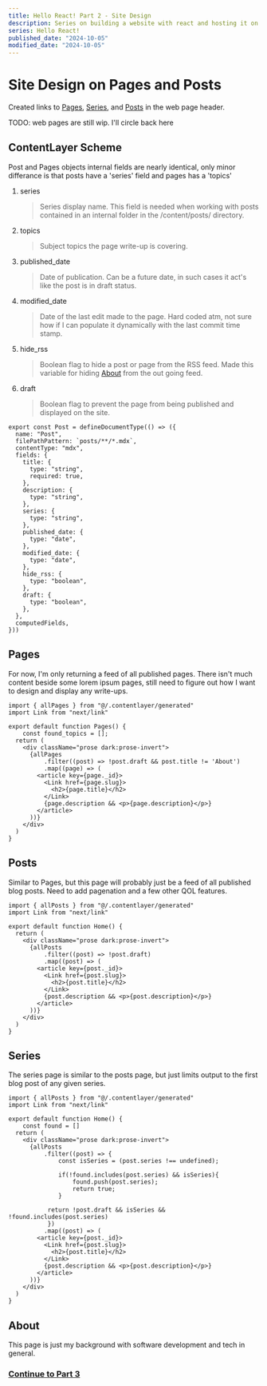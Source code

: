 ```yaml
---
title: Hello React! Part 2 - Site Design
description: Series on building a website with react and hosting it on GitHub Pages.
series: Hello React!
published_date: "2024-10-05"
modified_date: "2024-10-05"
---
```


# Site Design on Pages and Posts
Created links to [Pages](/pages), [Series](/series), and [Posts](/posts) in the web page header.

TODO: web pages are still wip.  I'll circle back here
## ContentLayer Scheme
Post and Pages objects internal fields are nearly identical, only minor differance is that posts have a 'series' field and pages has a 'topics'

1. series
    > Series display name. This field is needed when working with posts contained in an internal folder in the /content/posts/ directory.
2. topics
    > Subject topics the page write-up is covering.
3. published_date
    > Date of publication.  Can be a future date, in such cases it act's like the post is in draft status.
4. modified_date
    > Date of the last edit made to the page.  Hard coded atm, not sure how if I can populate it dynamically with the last commit time stamp.
5. hide_rss
    > Boolean flag to hide a post or page from the RSS feed.  Made this variable for hiding [About](/about) from the out going feed.
6. draft
    > Boolean flag to prevent the page from being published and displayed on the site.
```tsx
export const Post = defineDocumentType(() => ({
  name: "Post",
  filePathPattern: `posts/**/*.mdx`,
  contentType: "mdx",
  fields: {
    title: {
      type: "string",
      required: true,
    },
    description: {
      type: "string",
    },
    series: {
      type: "string",
    },
    published_date: {
      type: "date",
    },
    modified_date: {
      type: "date",
    },
    hide_rss: {
      type: "boolean",
    },
    draft: {
      type: "boolean",
    },
  },
  computedFields,
}))
```

## Pages
For now, I'm only returning a feed of all published pages.
There isn't much content beside some lorem ipsum pages, still need to figure out how I want to design and display any write-ups.
```tsx
import { allPages } from "@/.contentlayer/generated"
import Link from "next/link"

export default function Pages() {
    const found_topics = [];
  return (
    <div className="prose dark:prose-invert">
      {allPages
          .filter((post) => !post.draft && post.title != 'About')
          .map((page) => (
        <article key={page._id}>
          <Link href={page.slug}>
            <h2>{page.title}</h2>
          </Link>
          {page.description && <p>{page.description}</p>}
        </article>
      ))}
    </div>
  )
}
```

## Posts
Similar to Pages, but this page will probably just be a feed of all published blog posts.  Need to add pagenation and a few other QOL features.

```tsx
import { allPosts } from "@/.contentlayer/generated"
import Link from "next/link"

export default function Home() {
  return (
    <div className="prose dark:prose-invert">
      {allPosts
          .filter((post) => !post.draft)
          .map((post) => (
        <article key={post._id}>
          <Link href={post.slug}>
            <h2>{post.title}</h2>
          </Link>
          {post.description && <p>{post.description}</p>}
        </article>
      ))}
    </div>
  )
}
```

## Series
The series page is similar to the posts page, but just limits output to the first blog post of any given series.
```tsx
import { allPosts } from "@/.contentlayer/generated"
import Link from "next/link"

export default function Home() {
    const found = []
  return (
    <div className="prose dark:prose-invert">
      {allPosts
          .filter((post) => {
              const isSeries = (post.series !== undefined);

              if(!found.includes(post.series) && isSeries){
                  found.push(post.series);
                  return true;
              }

           return !post.draft && isSeries && !found.includes(post.series)
           })
          .map((post) => (
        <article key={post._id}>
          <Link href={post.slug}>
            <h2>{post.title}</h2>
          </Link>
          {post.description && <p>{post.description}</p>}
        </article>
      ))}
    </div>
  )
}
```

## About
This page is just my background with software development and tech in general.

### [Continue to Part 3](/posts/hello-react/hello-react-03)